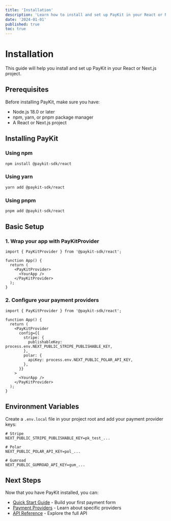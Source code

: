 ```yaml
---
title: 'Installation'
description: 'Learn how to install and set up PayKit in your React or Next.js project.'
date: '2024-01-01'
published: true
toc: true
---
```


# Installation

This guide will help you install and set up PayKit in your React or Next.js project.

## Prerequisites

Before installing PayKit, make sure you have:

- Node.js 18.0 or later
- npm, yarn, or pnpm package manager
- A React or Next.js project

## Installing PayKit

### Using npm

```bash
npm install @paykit-sdk/react
```

### Using yarn

```bash
yarn add @paykit-sdk/react
```

### Using pnpm

```bash
pnpm add @paykit-sdk/react
```

## Basic Setup

### 1. Wrap your app with PayKitProvider

```tsx
import { PayKitProvider } from '@paykit-sdk/react';

function App() {
  return (
    <PayKitProvider>
      <YourApp />
    </PayKitProvider>
  );
}
```

### 2. Configure your payment providers

```tsx
import { PayKitProvider } from '@paykit-sdk/react';

function App() {
  return (
    <PayKitProvider
      config={{
        stripe: {
          publishableKey: process.env.NEXT_PUBLIC_STRIPE_PUBLISHABLE_KEY,
        },
        polar: {
          apiKey: process.env.NEXT_PUBLIC_POLAR_API_KEY,
        },
      }}
    >
      <YourApp />
    </PayKitProvider>
  );
}
```

## Environment Variables

Create a `.env.local` file in your project root and add your payment provider keys:

```env
# Stripe
NEXT_PUBLIC_STRIPE_PUBLISHABLE_KEY=pk_test_...

# Polar
NEXT_PUBLIC_POLAR_API_KEY=pol_...

# Gumroad
NEXT_PUBLIC_GUMROAD_API_KEY=gum_...
```

## Next Steps

Now that you have PayKit installed, you can:

- [Quick Start Guide](/docs/getting-started) - Build your first payment form
- [Payment Providers](/docs/providers/stripe) - Learn about specific providers
- [API Reference](/docs/api-reference) - Explore the full API
